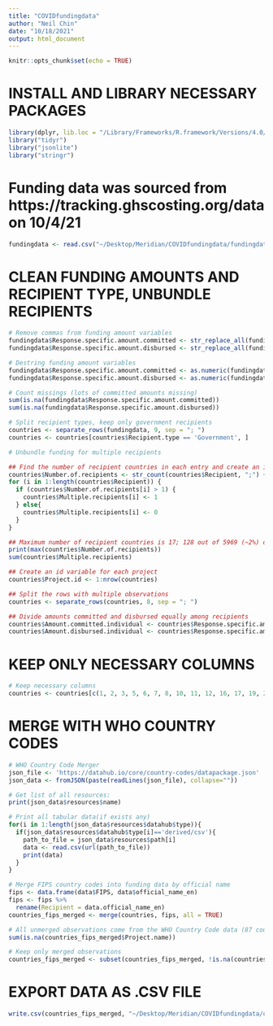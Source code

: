 ```yaml
---
title: "COVIDfundingdata"
author: "Neil Chin"
date: "10/18/2021"
output: html_document
---
```


```r
knitr::opts_chunk$set(echo = TRUE)
```

# INSTALL AND LIBRARY NECESSARY PACKAGES
```r
library(dplyr, lib.loc = "/Library/Frameworks/R.framework/Versions/4.0/Resources/library")
library("tidyr")
library("jsonlite")
library("stringr")
```

# Funding data was sourced from https://tracking.ghscosting.org/data on 10/4/21
```r
fundingdata <- read.csv("~/Desktop/Meridian/COVIDfundingdata/fundingdata.csv")
```

# CLEAN FUNDING AMOUNTS AND RECIPIENT TYPE, UNBUNDLE RECIPIENTS
```r
# Remove commas from funding amount variables
fundingdata$Response.specific.amount.committed <- str_replace_all(fundingdata$Response.specific.amount.committed, ",", "")
fundingdata$Response.specific.amount.disbursed <- str_replace_all(fundingdata$Response.specific.amount.disbursed, ",", "")

# Destring funding amount variables
fundingdata$Response.specific.amount.committed <- as.numeric(fundingdata$Response.specific.amount.committed)
fundingdata$Response.specific.amount.disbursed <- as.numeric(fundingdata$Response.specific.amount.disbursed)

# Count missings (lots of committed amounts missing)
sum(is.na(fundingdata$Response.specific.amount.committed))
sum(is.na(fundingdata$Response.specific.amount.disbursed))

# Split recipient types, keep only government recipients
countries <- separate_rows(fundingdata, 9, sep = "; ")
countries <- countries[countries$Recipient.type == 'Government', ]

# Unbundle funding for multiple recipients

## Find the number of recipient countries in each entry and create an indicator for countries with multiple recipents
countries$Number.of.recipients <- str_count(countries$Recipient, ";") + 1
for (i in 1:length(countries$Recipient)) {
  if (countries$Number.of.recipients[i] > 1) {
    countries$Multiple.recipients[i] <- 1
  } else{
    countries$Multiple.recipients[i] <- 0
  }
}

## Maximum number of recipient countries is 17; 128 out of 5969 (~2%) observations have multiple recipient countries
print(max(countries$Number.of.recipients))
sum(countries$Multiple.recipients)

## Create an id variable for each project
countries$Project.id <- 1:nrow(countries)

## Split the rows with multiple observations
countries <- separate_rows(countries, 8, sep = "; ")

## Divide amounts committed and disbursed equally among recipients
countries$Amount.committed.individual <- countries$Response.specific.amount.committed / countries$Number.of.recipients
countries$Amount.disbursed.individual <- countries$Response.specific.amount.disbursed / countries$Number.of.recipients
```

# KEEP ONLY NECESSARY COLUMNS
```r
# Keep necessary columns
countries <- countries[c(1, 2, 3, 5, 6, 7, 8, 10, 11, 12, 16, 17, 19, 20, 21, 22, 23)]
```

# MERGE WITH WHO COUNTRY CODES
```r
# WHO Country Code Merger
json_file <- 'https://datahub.io/core/country-codes/datapackage.json'
json_data <- fromJSON(paste(readLines(json_file), collapse=""))

# Get list of all resources:
print(json_data$resources$name)

# Print all tabular data(if exists any)
for(i in 1:length(json_data$resources$datahub$type)){
  if(json_data$resources$datahub$type[i]=='derived/csv'){
    path_to_file = json_data$resources$path[i]
    data <- read.csv(url(path_to_file))
    print(data)
  }
}

# Merge FIPS country codes into funding data by official name
fips <- data.frame(data$FIPS, data$official_name_en)
fips <- fips %>%
  rename(Recipient = data.official_name_en)
countries_fips_merged <- merge(countries, fips, all = TRUE)

# All unmerged observations come from the WHO Country Code data (87 countries)
sum(is.na(countries_fips_merged$Project.name))

# Keep only merged observations
countries_fips_merged <- subset(countries_fips_merged, !is.na(countries_fips_merged$Project.name))
```
# EXPORT DATA AS .CSV FILE
```r
write.csv(countries_fips_merged, "~/Desktop/Meridian/COVIDfundingdata/countriesfundingdata.csv", row.names = FALSE)
```

